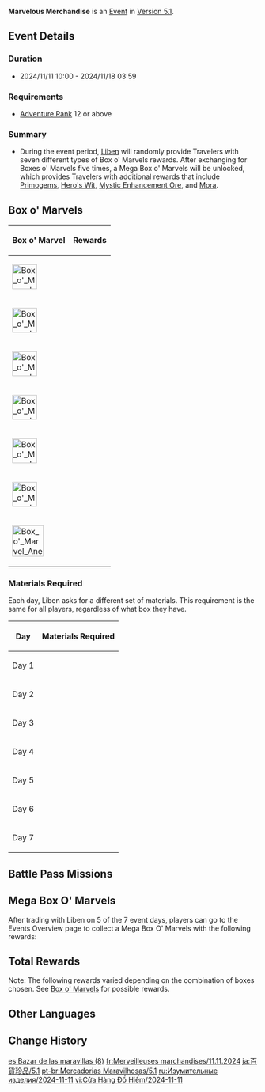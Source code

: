 {{Event Tabs
|rootpage = Marvelous Merchandise/2024-11-11
|gallery  = false
}}
{{Stub}}
{{Event
|name              = Marvelous Merchandise 2024-11-11
|image             = Marvelous Merchandise 2022-11-28.png
|type              = In-Game
|time_known        = yes
|time_start        = 2024-11-11 10:00:00
|time_end          = 2024-11-18 03:59:59
|link              = https://genshin.hoyoverse.com/en/news/detail/126575
|characters        = Liben
}}
{{Description|They say that a very striking character has appeared in [[Mondstadt]]. He claims to have some "new deals" which he could share with some partners.}}
'''Marvelous Merchandise''' is an [[Event]] in [[Version 5.1]].

==Event Details==
===Duration===
* 2024/11/11 10:00 - 2024/11/18 03:59

===Requirements===
* [[Adventure Rank]] 12 or above

===Summary===
* During the event period, [[Liben]] will randomly provide Travelers with seven different types of Box o' Marvels rewards. After exchanging for Boxes o' Marvels five times, a Mega Box o' Marvels will be unlocked, which provides Travelers with additional rewards that include [[Primogem]]s, [[Hero's Wit]], [[Mystic Enhancement Ore]], and [[Mora]].

==Box o' Marvels==
{|class="article-table tdc1"
!Box o' Marvel
!Rewards
|-
|[[File:Box o' Marvel Pyro 2021-01-23.png|50px|center]] {{Pyro}}
|{{Card List|delim=;|Primogem*40;Hero's Wit*6}}
|-
|[[File:Box o' Marvel Electro 2021-01-23.png|50px|center]] {{Electro}}
|{{Card List|delim=;|Primogem*40;Teachings of Contention*3;Teachings of Kindling*3;Teachings of Conflict*3}}
|-
|[[File:Box o' Marvel Dendro 2021-01-23.png|50px|center]] {{Dendro}}
|{{Card List|delim=;|Primogem*40;Blazing Sacrificial Heart's Terror*3;Delirious Decadence of the Sacred Lord*3;Night-Wind's Mystic Consideration*3}}
|-
|[[File:Box o' Marvel Cryo 2021-01-23.png|50px|center]] {{Cryo}}
|{{Card List|delim=;|Primogem*40;Mora*60,000}}
|-
|[[File:Box o' Marvel Geo 2021-01-23.png|50px|center]] {{Geo}}
|{{Card List|delim=;|Primogem*40;Fine Enhancement Ore*10;Mystic Enhancement Ore*10}}
|-
|[[File:Box o' Marvel Hydro 2021-01-23.png|50px|center]] {{Hydro}}
|{{Card List|delim=;|Primogem*40;Mora*20,000;Hero's Wit*4}}
|-
|[[File:Box o' Marvel Anemo 2021-01-23.png|63px|center]] {{Anemo}}
|{{Card List|delim=;|Primogem*40;Mora*20,000;Mystic Enhancement Ore*8}}
|}

===Materials Required===
Each day, Liben asks for a different set of materials. This requirement is the same for all players, regardless of what box they have.
{| class="article-table tdc1 tdc2"
!Day
!Materials Required
|-
|Day 1
|{{Card List|delim=;|Apple*5;Fowl*5;Sweet Flower*5}}
|-
|Day 2
|{{Card List|delim=;|Sunsettia*5;Pinecone*5;Carrot*5}}
|-
|Day 3
|{{Card List|delim=;|Sweet Flower*5;Berry*5;Sunsettia*5}}
|-
|Day 4
|{{Card List|delim=;|Carrot*5;Mint*5;Raw Meat*5}}
|-
|Day 5
|{{Card List|delim=;|Radish*5;Pinecone*5;Fowl*5}}
|-
|Day 6
|{{Card List|delim=;|Raw Meat*5;Berry*5;Mint*5}}
|-
|Day 7
|{{Card List|delim=;|Bird Egg*5;Apple*5;Radish*5}}
|}

==Battle Pass Missions==
{{Battle Pass Missions
|name     = Sabzeruz
|mission1 = {{Color|[Event]}} Submit materials to the merchant 5 times in Marvelous Merchandise
|exp1     = 1,200
}}

==Mega Box O' Marvels==
After trading with Liben on 5 of the 7 event days, players can go to the Events Overview page to collect a Mega Box O' Marvels with the following rewards:
{{Card List|delim=;|Primogem*100;Mora*50,000;Hero's Wit*3;Mystic Enhancement Ore*6}}

==Total Rewards==
{{Event Rewards
|Primogem = 380
|Mora = 50,000
|Hero's Wit = 3
|Mystic Enhancement Ore = 6
|sort = Primogem,Mora,Hero's Wit,Mystic Enhancement Ore
}}
Note: The following rewards varied depending on the combination of boxes chosen. See [[#Box o' Marvels|Box o' Marvels]] for possible rewards.
{{Event Rewards
|sort = Mora,Hero's Wit,Fine Enhancement Ore,Mystic Enhancement Ore,Teachings of Contention,Teachings of Kindling,Teachings of Conflict,Blazing Sacrificial Heart's Terror,Delirious Decadence of the Sacred Lord,Night-Wind's Mystic Consideration
}}

==Other Languages==
{{Other Languages|Marvelous Merchandise}}

==Change History==
{{Change History|5.1}}

[[es:Bazar de las maravillas (8)]]
[[fr:Merveilleuses marchandises/11.11.2024]]
[[ja:百貨珍品/5.1]]
[[pt-br:Mercadorias Maravilhosas/5.1]]
[[ru:Изумительные изделия/2024-11-11]]
[[vi:Cửa Hàng Đồ Hiếm/2024-11-11]]
